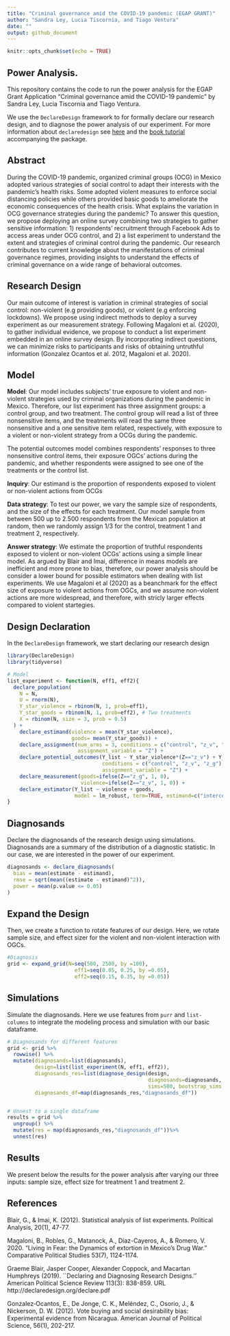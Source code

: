 ```yaml
---
title: "Criminal governance amid the COVID-19 pandemic (EGAP GRANT)"
author: "Sandra Ley, Lucia Tiscornia, and Tiago Ventura"
date: ""
output: github_document
---
```

 

```r
knitr::opts_chunk$set(echo = TRUE)
```

## Power Analysis. 

This repository contains the code to run the power analysis for the EGAP Grant Application "Criminal governance amid the COVID-19 pandemic" by Sandra Ley, Lucia Tiscornia and Tiago Ventura.

We use the `DeclareDesign` framework to for formally declare our research design, and to diagnose the power analysis of our experiment. For more information about `declaredesign` see [here](https://declaredesign.org/) and the [book tutorial](https://book.declaredesign.org/index.html) accompanying the package. 

## Abstract

During the COVID-19 pandemic, organized criminal groups (OCG) in Mexico adopted various strategies of social control to adapt their interests with the pandemic’s health risks.  Some adopted violent measures to enforce social distancing policies while others provided basic goods to ameliorate the economic consequences of the health crisis. What explains the variation in OCG governance strategies during the pandemic? To answer this question, we propose deploying an online survey combining two strategies to gather sensitive information: 1) respondents’ recruitment through Facebook Ads to access areas under OCG control, and 2) a list experiment to understand the extent and strategies of criminal control during the pandemic. Our research contributes to current knowledge about the manifestations of criminal governance regimes, providing insights to understand the effects of criminal governance on a wide range of behavioral outcomes.


## Research Design

Our main outcome of interest is variation in criminal strategies of social control: non-violent (e.g providing goods), or violent (e.g enforcing lockdowns). We propose using indirect methods to deploy a survey experiment as our measurement strategy. Following Magaloni et al. (2020), to gather individual evidence, we propose to conduct a list experiment embedded in an online survey design. By incorporating indirect questions, we can minimize risks to participants and risks of obtaining untruthful information (Gonzalez Ocantos et al. 2012, Magaloni et al. 2020).

## Model

**Model**: Our model includes subjects’ true exposure to violent and non-violent strategies used by criminal organizations during the pandemic in Mexico. Therefore, our list experiment has three assignment groups: a control group, and two treatment. The control group will read a list of three nonsensitive items, and the treatments will read the same three nonsensitive and a one sensitive item related, respectively, with exposure to a violent or non-violent strategy from a OCGs during the pandemic. 

The potential outcomes model combines respondents' responses to three nonsensitive control items,  their exposure OGCs' actions during the pandemic, and whether respondents were assigned to see one of the treatments or the control list.

**Inquiry**: Our estimand is the proportion of respondents exposed to violent or non-violent actions from OCGs

**Data strategy**: To test our power, we vary the sample size of respondents, and the size of the effects for each treatment. Our model sample from between 500 up to 2.500 respondents from the Mexican population at random, then we randomly assign 1/3 for the control, treatment 1 and treatment 2, respectively. 

**Answer strategy**: We estimate the proportion of truthful respondents exposed to violent or non-violent OCGs' actions using a simple linear model. As argued by  Blair and Imai, difference in means models are inefficient and more prone to bias, therefore, our power analysis should be consider a lower bound for possible estimators when dealing with list experiments. We use Magaloni et al (2020) as a beanchmark for the effect size of exposure to violent actions from OGCs, and we assume non-violent actions are more widespread, and therefore, with stricly larger effects compared to violent startegies. 

## Design Declaration

In the `DeclareDesign` framework, we start declaring our research design

```r
library(DeclareDesign)
library(tidyverse)

# Model
list_experiment <- function(N, eff1, eff2){
  declare_population(
    N = N,
    U = rnorm(N),
    Y_star_violence = rbinom(N, 1, prob=eff1),
    Y_star_goods = rbinom(N, 1, prob=eff2), # Two treatments
    X = rbinom(N, size = 3, prob = 0.5)
  ) +
    declare_estimand(violence = mean(Y_star_violence),
                     goods= mean(Y_star_goods)) +
    declare_assignment(num_arms = 3, conditions = c("control", "z_v", "z_g"),
                       assignment_variable = "Z") +
    declare_potential_outcomes(Y_list ~ Y_star_violence*(Z=="z_v") + Y_star_goods*(Z=="z_g")+ X ,
                               conditions = c("control", "z_v", "z_g"),
                               assignment_variable = "Z") +
    declare_measurement(goods=ifelse(Z=="z_g", 1, 0),
                        violence=ifelse(Z=="z_v", 1, 0)) +
    declare_estimator(Y_list ~ violence + goods,
                      model = lm_robust, term=TRUE, estimand=c("intercept", "violence", "goods"))
}
```

## Diagnosands

Declare the diagnosands of the research design using simulations. Diagnosands are a summary of the distribution of
a diagnostic statistic. In our case, we are interested in the power of our experiment. 

```r
diagnosands <- declare_diagnosands(
  bias = mean(estimate - estimand),
  rmse = sqrt(mean((estimate - estimand)^2)),
  power = mean(p.value <= 0.05)
)

```

## Expand the Design 

Then, we create a function to rotate features of our design. Here, we rotate sample size, and effect sizer for the violent and non-violent interaction with OGCs. 

```r
#Diagnosis
grid <- expand_grid(N=seq(500, 2500, by =100),
                      eff1=seq(0.05, 0.25, by =0.05),
                      eff2=seq(0.15, 0.35, by =0.05))

```


## Simulations

Simulate the diagnosands. Here we use features from  `purr` and `list-columns` to integrate the modeling process and simulation with our basic dataframe. 

```r

# Diagnosands for different features
grid <- grid %>%
  rowwise() %>%
  mutate(diagnosands=list(diagnosands),
         design=list(list_experiment(N, eff1, eff2)),
         diagnosands_res=list(diagnose_design(design,
                                              diagnosands=diagnosands,
                                              sims=500, bootstrap_sims = 500)),
         diagnosands_df=map(diagnosands_res,"diagnosands_df")) 


# Unnest to a single dataframe
results = grid %>%
  ungroup() %>%
  mutate(res = map(diagnosands_res,"diagnosands_df"))%>%
  unnest(res)

```


## Results

We present below the results for the power analysis after varying our three inputs: sample size, effect size for treatment 1 and treatment 2. 





## References


Blair, G., & Imai, K. (2012). Statistical analysis of list experiments. Political Analysis, 20(1), 47-77.

Magaloni, B., Robles, G., Matanock, A., Díaz-Cayeros, A., & Romero, V. 2020. “Living in Fear: the Dynamics of extortion in Mexico’s Drug War.” Comparative Political Studies 53(7), 1124-1174.

Graeme Blair, Jasper Cooper, Alexander Coppock, and Macartan Humphreys (2019). ``Declaring and Diagnosing Research Designs.'' American Political Science Review 113(3): 838-859. URL http://declaredesign.org/declare.pdf

Gonzalez‐Ocantos, E., De Jonge, C. K., Meléndez, C., Osorio, J., & Nickerson, D. W. (2012). Vote buying and social desirability bias: Experimental evidence from Nicaragua. American Journal of Political Science, 56(1), 202-217.

